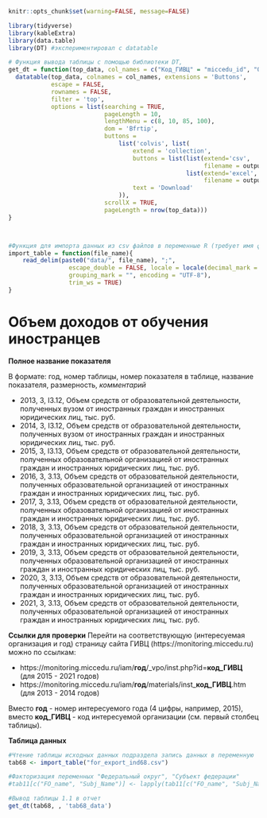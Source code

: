 
```r
knitr::opts_chunk$set(warning=FALSE, message=FALSE)
```


```r
library(tidyverse)
library(kableExtra)
library(data.table)
library(DT) #экспериментировал с datatable
```

```r
# Функция вывода таблицы с помощью библиотеки DT, 
get_dt = function(top_data, col_names = c("Код_ГИВЦ" = "miccedu_id", "Организация" = "clear_name", "2013" = "ind_2013_value", "2014" = "ind_2014_value", "2015" = "ind_2015_value", "2016" = "ind_2016_value", "2017" = "ind_2017_value", "2018" = "ind_2018_value", "2019" = "ind_2019_value", "2020" = "ind_2020_value", "2021" =  "ind_2021_value"), output_file_name) {
  datatable(top_data, colnames = col_names, extensions = 'Buttons',
            escape = FALSE,
            rownames = FALSE,
            filter = 'top',
            options = list(searching = TRUE,
                           pageLength = 10,
                           lengthMenu = c(8, 10, 85, 100),
                           dom = 'Bfrtip',
                           buttons = 
                               list('colvis', list(
                                   extend = 'collection',
                                   buttons = list(list(extend='csv',
                                                       filename = output_file_name),
                                                  list(extend='excel',
                                                       filename = output_file_name)),
                                   text = 'Download'
                               )),
                           scrollX = TRUE,
                           pageLength = nrow(top_data))) 
}



#Функция для импорта данных из csv файлов в переменные R (требует имя файла в кавычках и берет из каталока data рабочей директории проекта)
import_table = function(file_name){
    read_delim(paste0("data/", file_name), ";", 
                 escape_double = FALSE, locale = locale(decimal_mark = ",", 
                 grouping_mark = "", encoding = "UTF-8"), 
                 trim_ws = TRUE)
}
```



# Объем доходов от обучения иностранцев {#ind68_info}

**Полное название показателя**

В формате: год, номер таблицы, номер показателя в таблице, название показателя, размерность, *комментарий*


* 2013,	3,	I3.12,	Объем средств от образовательной деятельности, полученных вузом от иностранных граждан и иностранных юридических лиц, тыс. руб.
* 2014,	3,	I3.12,	Объем средств от образовательной деятельности, полученных вузом от иностранных граждан и иностранных юридических лиц, тыс. руб.
* 2015,	3,	I3.13,	Объем средств от образовательной деятельности, полученных образовательной организацией от иностранных граждан и иностранных юридических лиц, тыс. руб.
* 2016, 3, 3.13, Объем средств от образовательной деятельности, полученных образовательной организацией от иностранных граждан и иностранных юридических лиц, тыс. руб.
* 2017, 3, 3.13, Объем средств от образовательной деятельности, полученных образовательной организацией от иностранных граждан и иностранных юридических лиц, тыс. руб.
* 2018, 3, 3.13, Объем средств от образовательной деятельности, полученных образовательной организацией от иностранных граждан и иностранных юридических лиц, тыс. руб.
* 2019, 3, 3.13, Объем средств от образовательной деятельности, полученных образовательной организацией от иностранных граждан и иностранных юридических лиц, тыс. руб.
* 2020, 3, 3.13, Объем средств от образовательной деятельности, полученных образовательной организацией от иностранных граждан и иностранных юридических лиц, тыс. руб.
* 2021, 3, 3.13, Объем средств от образовательной деятельности, полученных образовательной организацией от иностранных граждан и иностранных юридических лиц, тыс. руб.


**Ссылки для проверки**
Перейти на соответствующую (интересуемая организация и год) страницу сайта ГИВЦ (https://monitoring.miccedu.ru) можно по ссылкам:

* https://monitoring.miccedu.ru/iam/**год**/_vpo/inst.php?id=**код_ГИВЦ** (для 2015 - 2021 годов)
* https://monitoring.miccedu.ru/iam/**год**/materials/inst_**код_ГИВЦ**.htm (для 2013 - 2014 годов)

Вместо **год** - номер интересуемого года (4 цифры, например, 2015), вместо **код_ГИВЦ** - код интересуемой организации (см. первый столбец таблицы).



**Таблица данных**

```r
#Чтение таблицы исходных данных подраздела запись данных в переменную
tab68 <- import_table("for_export_ind68.csv")

#Факторизация переменных "Федеральный округ", "Субъект федерации"
#tab11[c("FO_name", "Subj_Name")] <- lapply(tab11[c("FO_name", "Subj_Name")] , factor)

```




```r
#Вывод таблицы 1.1 в отчет
get_dt(tab68, , 'tab68_data')
```



